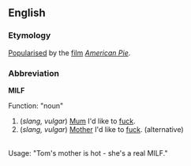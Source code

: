 ==English==
===Etymology===
[[Popularise]]d by the [[film]] ''[[w:American Pie_(movie)|American Pie]]''.

===Abbreviation===
'''MILF'''

Function: "noun"<br>

#(''slang, vulgar'') [[Mum]] I'd like to [[fuck]].<!--plural or singular?-->
#(''slang, vulgar'') [[Mother]] I'd like to [[fuck]]. (alternative) 
<br>
Usage: "Tom's mother is hot - she's a real MILF."